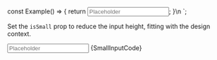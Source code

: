 
const Example() => {
	return <Input id="input-id-4" label="Label" placeholder="Placeholder" isSmall={true} />;
}\n
`;

<Section title="Small" contained={true} style={{ paddingRight: 0, paddingBottom: 0, paddingLeft: 0 }}>
  <p>
    Set the <Code small={true}>isSmall</Code> prop to reduce the input
    height, fitting with the design context.
  </p>

  <Preview wrapper={true}>
    <Input id="input-id-4" label="Label" placeholder="Placeholder" isSmall={true} />
  </Preview>

  <Snippet language="js">
    {SmallInputCode}
  </Snippet>
</Section>
